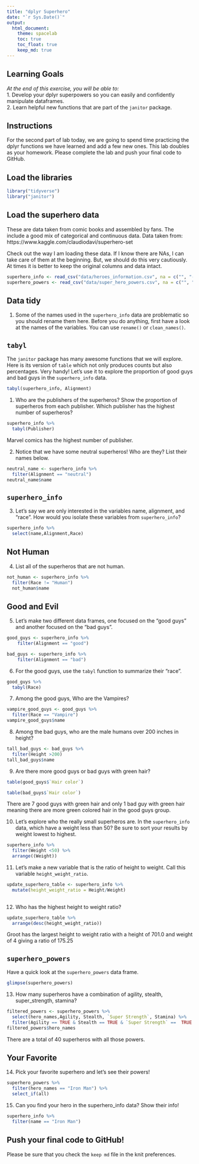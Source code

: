 ---
title: "dplyr Superhero"
date: "`r Sys.Date()`"
output:
  html_document: 
    theme: spacelab
    toc: true
    toc_float: true
    keep_md: true
---

## Learning Goals  
*At the end of this exercise, you will be able to:*    
1. Develop your dplyr superpowers so you can easily and confidently manipulate dataframes.  
2. Learn helpful new functions that are part of the `janitor` package.  

## Instructions
For the second part of lab today, we are going to spend time practicing the dplyr functions we have learned and add a few new ones. This lab doubles as your homework. Please complete the lab and push your final code to GitHub.  

## Load the libraries
```{r}
library("tidyverse")
library("janitor")
```

## Load the superhero data
These are data taken from comic books and assembled by fans. The include a good mix of categorical and continuous data.  Data taken from: https://www.kaggle.com/claudiodavi/superhero-set  

Check out the way I am loading these data. If I know there are NAs, I can take care of them at the beginning. But, we should do this very cautiously. At times it is better to keep the original columns and data intact.  
```{r}
superhero_info <- read_csv("data/heroes_information.csv", na = c("", "-99", "-"))
superhero_powers <- read_csv("data/super_hero_powers.csv", na = c("", "-99", "-"))
```

## Data tidy
1. Some of the names used in the `superhero_info` data are problematic so you should rename them here. Before you do anything, first have a look at the names of the variables. You can use `rename()` or `clean_names()`.    

## `tabyl`
The `janitor` package has many awesome functions that we will explore. Here is its version of `table` which not only produces counts but also percentages. Very handy! Let's use it to explore the proportion of good guys and bad guys in the `superhero_info` data.  
```{r}
tabyl(superhero_info, Alignment)
```

1. Who are the publishers of the superheros? Show the proportion of superheros from each publisher. Which publisher has the highest number of superheros?  

```{r}
superhero_info %>% 
  tabyl(Publisher)
```

Marvel comics has the highest number of publisher. 


2. Notice that we have some neutral superheros! Who are they? List their names below.  

```{r}
neutral_name <- superhero_info %>% 
  filter(Alignment == "neutral")
neutral_name$name
```


## `superhero_info`
3. Let's say we are only interested in the variables name, alignment, and "race". How would you isolate these variables from `superhero_info`?

```{r}
superhero_info %>% 
  select(name,Alignment,Race)
```


## Not Human
4. List all of the superheros that are not human.

```{r}
not_human <- superhero_info %>% 
  filter(Race != "Human")
  not_human$name
```

## Good and Evil
5. Let's make two different data frames, one focused on the "good guys" and another focused on the "bad guys".

```{r}
good_guys <- superhero_info %>% 
    filter(Alignment == "good")
```

```{r}
bad_guys <- superhero_info %>% 
    filter(Alignment == "bad")
```


6. For the good guys, use the `tabyl` function to summarize their "race".

```{r}
good_guys %>% 
  tabyl(Race)
```


7. Among the good guys, Who are the Vampires?

```{r}
vampire_good_guys <- good_guys %>% 
  filter(Race == "Vampire")
vampire_good_guys$name
```


8. Among the bad guys, who are the male humans over 200 inches in height?

```{r}
tall_bad_guys <- bad_guys %>% 
  filter(Height >200)
tall_bad_guys$name
```

9. Are there more good guys or bad guys with green hair? 
```{r}
table(good_guys$`Hair color`)
```

```{r}
table(bad_guys$`Hair color`)
```
There are 7 good guys with green hair and only 1 bad guy with green hair meaning there are more green colored hair in the good guys group. 


10. Let's explore who the really small superheros are. In the `superhero_info` data, which have a weight less than 50? Be sure to sort your results by weight lowest to highest.

```{r}
superhero_info %>% 
  filter(Weight <50) %>% 
  arrange((Weight))
```


11. Let's make a new variable that is the ratio of height to weight. Call this variable `height_weight_ratio`.    

```{r}
update_superhero_table <- superhero_info %>% 
  mutate(height_weight_ratio = Height/Weight) 
  
```


12. Who has the highest height to weight ratio?  

```{r}
update_superhero_table %>% 
  arrange(desc(height_weight_ratio))
```

Groot has the largest height to weight ratio with a height of 701.0 and weight of 4 giving a ratio of 175.25

## `superhero_powers`
Have a quick look at the `superhero_powers` data frame.  

```{r}
glimpse(superhero_powers)
```


13. How many superheros have a combination of agility, stealth, super_strength, stamina?

```{r}
filtered_powers <- superhero_powers %>% 
  select(hero_names,Agility, Stealth, `Super Strength`, Stamina) %>% 
  filter(Agility == TRUE & Stealth == TRUE & `Super Strength` ==  TRUE & Stamina == TRUE)
filtered_powers$hero_names

```
There are a total of 40 superheros with all those powers. 

## Your Favorite
14. Pick your favorite superhero and let's see their powers!  

```{r}
superhero_powers %>% 
  filter(hero_names == "Iron Man") %>% 
  select_if(all)
```


15. Can you find your hero in the superhero_info data? Show their info! 

```{r}
superhero_info %>% 
  filter(name == "Iron Man")
```


## Push your final code to GitHub!
Please be sure that you check the `keep md` file in the knit preferences.  